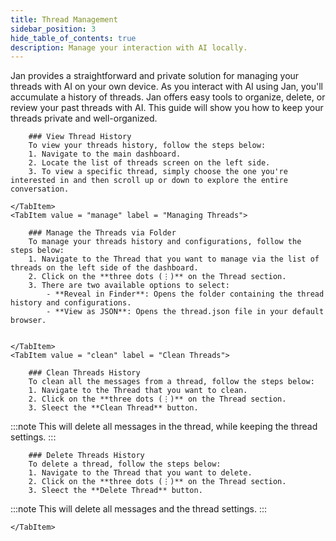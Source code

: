 ```yaml
---
title: Thread Management
sidebar_position: 3
hide_table_of_contents: true
description: Manage your interaction with AI locally.
---
```



Jan provides a straightforward and private solution for managing your threads with AI on your own device. As you interact with AI using Jan, you'll accumulate a history of threads. 
Jan offers easy tools to organize, delete, or review your past threads with AI. This guide will show you how to keep your threads private and well-organized.

<Tabs>
    <TabItem value="view" label = "View Thread History" default>

        ### View Thread History
        To view your threads history, follow the steps below:
        1. Navigate to the main dashboard.
        2. Locate the list of threads screen on the left side.
        3. To view a specific thread, simply choose the one you're interested in and then scroll up or down to explore the entire conversation.

    </TabItem>
    <TabItem value = "manage" label = "Managing Threads">

        ### Manage the Threads via Folder
        To manage your threads history and configurations, follow the steps below:
        1. Navigate to the Thread that you want to manage via the list of threads on the left side of the dashboard.
        2. Click on the **three dots (⋮)** on the Thread section.
        3. There are two available options to select:
            - **Reveal in Finder**: Opens the folder containing the thread history and configurations.
            - **View as JSON**: Opens the thread.json file in your default browser.


    </TabItem>
    <TabItem value = "clean" label = "Clean Threads">

        ### Clean Threads History
        To clean all the messages from a thread, follow the steps below:
        1. Navigate to the Thread that you want to clean.
        2. Click on the **three dots (⋮)** on the Thread section.
        3. Sleect the **Clean Thread** button.

:::note
This will delete all messages in the thread, while keeping the thread settings.
:::
    </TabItem>
    <TabItem value="delete" label = "Delete Thread" default>

        ### Delete Threads History
        To delete a thread, follow the steps below:
        1. Navigate to the Thread that you want to delete.
        2. Click on the **three dots (⋮)** on the Thread section.
        3. Sleect the **Delete Thread** button.


:::note
This will delete all messages and the thread settings.
:::

    </TabItem>
</Tabs>